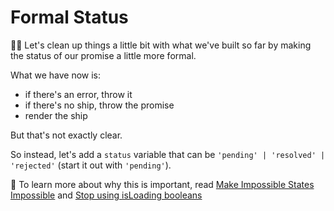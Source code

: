 # Formal Status

<EpicVideo url="https://www.epicreact.dev/workshops/react-suspense/formal-status" />

👨‍💼 Let's clean up things a little bit with what we've built so far by making the
status of our promise a little more formal.

What we have now is:

- if there's an error, throw it
- if there's no ship, throw the promise
- render the ship

But that's not exactly clear.

So instead, let's add a `status` variable that can be
`'pending' | 'resolved' | 'rejected'` (start it out with `'pending'`).

📜 To learn more about why this is important, read
[Make Impossible States Impossible](https://kentcdodds.com/blog/make-impossible-states-impossible)
and
[Stop using isLoading booleans](https://kentcdodds.com/blog/stop-using-isloading-booleans)
